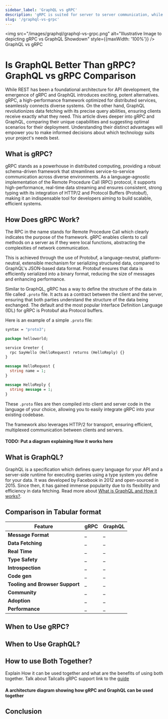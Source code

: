 ```yaml
---
sidebar_label: 'GraphQL vs gRPC'
description: 'gRPC is suited for server to server communication, while GraphQL is suited for client to server communication. Click here to learn more.'
slug: '/graphql-vs-grpc'
---
```


<head>
  <meta property="og:type" content="article" />
  <meta property="og:title" content="GraphQL vs gRPC: Comprehensive Comparison for 2024" />
  <meta name="twitter:site" content="tailcallhq" />
  <title>GraphQL vs gRPC: Comprehensive Comparison for 2024</title>
</head>

<div style={{textAlign: 'center'}}>

<img src="/images/graphql/graphql-vs-grpc.png" alt="Illustrative Image to depicting gRPC vs GraphQL Showdown" style={{maxWidth: '100%'}} />
GraphQL vs gRPC
</div>

# Is GraphQL Better Than gRPC? GraphQL vs gRPC Comparison

While REST has been a foundational architecture for API development, the emergence of gRPC and GraphQL introduces exciting, potent alternatives. gRPC, a high-performance framework optimized for distributed services, seamlessly connects diverse systems. On the other hand, GraphQL revolutionizes data fetching with its precise query abilities, ensuring clients receive exactly what they need. This article dives deeper into gRPC and GraphQL, comparing their unique capabilities and suggesting optimal scenarios for their deployment. Understanding their distinct advantages will empower you to make informed decisions about which technology suits your project's needs best.

## What is gRPC?
gRPC stands as a powerhouse in distributed computing, providing a robust schema-driven framework that streamlines service-to-service communication across diverse environments. As a language-agnostic implementation of the Remote Procedure Call (RPC) protocol, it supports high-performance, real-time data streaming and ensures consistent, strong typing with its integration of HTTP/2 and Protocol Buffers (Protobuf), making it an indispensable tool for developers aiming to build scalable, efficient systems.

## How Does gRPC Work?
The RPC in the name stands for Remote Procedure Call which clearly indicates the purpose of the framework. gRPC enables clients to call methods on a server as if they were local functions, abstracting the complexities of network communication.

This is achieved through the use of Protobuf, a language-neutral, platform-neutral, extensible mechanism for serializing structured data, compared to GraphQL's JSON-based data format. Protobuf ensures that data is efficiently serialized into a binary format, reducing the size of messages and enhancing performance.

Similar to GraphQL, gRPC has a way to define the structure of the data in file called `.proto` file. It acts as a contract between the client and the server, ensuring that both parties understand the structure of the data being exchanged. The default and the most popular Interface Definition Language (IDL) for gRPC is Protobuf aka Protocol buffers.

Here is an example of a simple `.proto` file:

```proto
syntax = "proto3";

package helloworld;

service Greeter {
  rpc SayHello (HelloRequest) returns (HelloReply) {}
}

message HelloRequest {
  string name = 1;
}

message HelloReply {
  string message = 1;
}
```
These `.proto` files are then compiled into client and server code in the language of your choice, allowing you to easily integrate gRPC into your existing codebase.

The framework also leverages HTTP/2 for transport, ensuring efficient, multiplexed communication between clients and servers.
   #### TODO: Put a diagram explaining How it works here
## What is GraphQL?
GraphQL is a specification which defines query language for your API and a server-side runtime for executing queries using a type system you define for your data. It was developed by Facebook in 2012 and open-sourced in 2015. Since then, it has gained immense popularity due to its flexibility and efficiency in data fetching.
Read more about [What is GraphQL and How it works?](what-is-graphql.md).

## Comparison in Tabular format


| Feature | gRPC | GraphQL |
| --- | --- | --- |
| **Message Format** | _ | _ |
| **Data Fetching** | _ | _ |
| **Real Time** | _ | _ |
| **Type Safety** | _ | _ |
| **Introspection** | _ | _ |
| **Code gen** | _ | _ |
| **Tooling and Browser Support** | _ | _ |
| **Community** | _ | _ |
| **Adoption** | _ | _ |
| **Performance** | _ | _ |

## When to Use gRPC?

## When to Use GraphQL?


## How to use Both Together?
Explain How it can be used together and what are the benefits of using both together.
Talk about Tailcalls gRPC support link to the [guide](/docs/graphql-grpc-tailcall)


#### A architecture diagram showing how gRPC and GraphQL can be used together

## Conclusion











